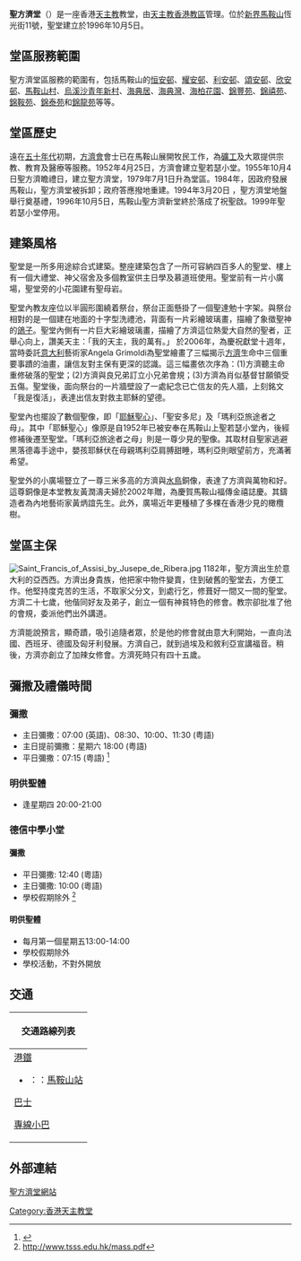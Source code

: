 {{Infobox church
| name                = 聖方濟堂
| fullname             = 天主教香港教區聖方濟堂
| image                = St. Francis' Church 2008.jpg
| location              = [[香港|香港]][[新界|新界]][[馬鞍山_(香港市鎮)|馬鞍山]]恆光街11號
| country              = {{HK}}
| denomination         = [[天主教|天主教]]
| website              = [http://www.stfrancis.org.hk/  聖方濟堂網站]
| founded date         = {{ubl|1952年：聖若瑟小堂興建|1955年：聖方濟瞻禮日，祝聖聖方濟各小堂|1979年7月1日：升格為堂區|1984年：聖方濟各小堂拆卸|1994年3月20日：聖方濟堂地盤舉行奠基禮|1996年10月5日：聖堂祝聖啟|1999年：聖若瑟小堂停用}}
| parish               = 聖方濟堂區（馬鞍山）
| diocese              = [[天主教香港教區|天主教香港教區]]
}}
'''聖方濟堂'''（{{lang-en|'''St. Francis' Church'''}}）是一座香港[[天主教|天主教]]教堂，由[[天主教香港教區|天主教香港教區]]管理。位於[[新界|新界]][[馬鞍山_(香港市鎮)|馬鞍山]]恆光街11號，聖堂建立於1996年10月5日。

==堂區服務範圍==
聖方濟堂區服務的範圍有，包括馬鞍山的[[恒安邨|恒安邨]]、[[耀安邨|耀安邨]]、[[利安邨|利安邨]]、[[頌安邨|頌安邨]]、[[欣安邨|欣安邨]]、[[馬鞍山村|馬鞍山村]]、[[烏溪沙青年新村|烏溪沙青年新村]]、[[海典居|海典居]]、[[海典灣|海典灣]]、[[海柏花園|海柏花園]]、[[錦豐苑|錦豐苑]]、[[錦禧苑|錦禧苑]]、[[錦鞍苑|錦鞍苑]]、[[錦泰苑|錦泰苑]]和[[錦龍苑|錦龍苑]]等等。

==堂區歷史==
遠在[[五十年代|五十年代]]初期，[[方濟會|方濟會]]會士已在馬鞍山展開牧民工作，為[[礦工|礦工]]及大眾提供宗教、教育及醫療等服務。1952年4月25日，方濟會建立聖若瑟小堂。1955年10月4日聖方濟瞻禮日，建立聖方濟堂，1979年7月1日升為堂區。1984年，因政府發展馬鞍山，聖方濟堂被拆卸；政府答應撥地重建。1994年3月20日 ，聖方濟堂地盤舉行奠基禮，1996年10月5日，馬鞍山聖方濟新堂終於落成了祝聖啟。1999年聖若瑟小堂停用。

==建築風格==
聖堂是一所多用途綜合式建築。整座建築包含了一所可容納四百多人的聖堂、樓上有一個大禮堂、神父宿舍及多個教室供主日學及慕道班使用。聖堂前有一片小廣場，聖堂旁的小花園建有聖母岩。

聖堂內教友座位以半圓形圍繞着祭台，祭台正面懸掛了一個聖達勉十字架。與祭台相對的是一個建在地面的十字型洗禮池，背面有一片彩繪玻璃畫，描繪了象徵聖神的[[鴿子|鴿子]]。聖堂內側有一片巨大彩繪玻璃畫，描繪了方濟這位熱愛大自然的聖者，正舉心向上，讚美天主：「我的天主，我的萬有。」
於2006年，為慶祝獻堂十週年，當時委託[[意大利|意大利]]藝術家Angela Grimoldi為聖堂繪畫了三幅揭示[[亞西西的方濟各|方濟]]生命中三個重要事蹟的油畫，讓信友對主保有更深的認識。這三幅畫依次序為：(1)方濟聽主命重修破落的聖堂；(2)方濟與良兄弟訂立小兄弟會規；(3)方濟為肖似基督甘願領受五傷。聖堂後，面向祭台的一片牆壁設了一處紀念已亡信友的先人牆，上刻銘文「我是復活」，表達出信友對救主耶穌的望德。

聖堂內也擺設了數個聖像，即「[[耶穌聖心|耶穌聖心]]」、「聖安多尼」及「瑪利亞旅途者之母」。其中「耶穌聖心」像原是自1952年已被安奉在馬鞍山上聖若瑟小堂內，後經修補後遷至聖堂。「瑪利亞旅途者之母」則是一尊少見的聖像。其取材自聖家逃避黑落德毒手途中，嬰孩耶穌伏在母親瑪利亞肩膊甜睡，瑪利亞則眼望前方，充滿著希望。

聖堂外的小廣場豎立了一尊三米多高的方濟與[[水鳥|水鳥]]銅像，表達了方濟與萬物和好。這尊銅像是本堂教友黃潤濤夫婦於2002年贈，為慶賀馬鞍山福傳金禧誌慶。其鑄造者為內地藝術家黃炳誼先生。此外，廣場近年更種植了多棵在香港少見的橄欖樹。

==堂區主保==
[[File:Saint_Francis_of_Assisi_by_Jusepe_de_Ribera.jpg|thumb]]
1182年，聖方濟出生於意大利的亞西西。方濟出身貴族，他把家中物件變賣，住到破舊的聖堂去，方便工作。他堅持度克苦的生活，不取家父分文，到處行乞，修葺好一間又一間的聖堂。方濟二十七歲，他偕同好友及弟子，創立一個有神貧特色的修會。教宗卻批准了他的會規，委派他們出外講道。

方濟能說預言，顯奇蹟，吸引追隨者眾，於是他的修會就由意大利開始，一直向法國、西班牙、德國及匈牙利發展。方濟自己，就到過埃及和敘利亞宣講福音。稍後，方濟亦創立了加辣女修會。方濟死時只有四十五歲。

==彌撒及禮儀時間==
===彌撒===
*主日彌撒：07:00 (英語)、08:30、10:00、11:30 (粤語)
*主日提前彌撒：星期六 18:00 (粤語)
*平日彌撒：07:15 (粤語) <ref>{{Cite web |url=http://www.stfrancis.org.hk/04-basic%20data.htm |title=存档副本 |access-date=2019-01-14 |archive-url=https://web.archive.org/web/20190114210414/http://www.stfrancis.org.hk/04-basic%20data.htm |archive-date=2019-01-14 |dead-url=yes }}</ref>

===明供聖體===
*逢星期四 20:00-21:00

===德信中學小堂===
====彌撒====
*平日彌撒: 12:40 (粵語)
*主日彌撒: 10:00 (粵語)
*學校假期除外 <ref>http://www.tsss.edu.hk/mass.pdf</ref>

====明供聖體====
*每月第一個星期五13:00-14:00
*學校假期除外
*學校活動，不對外開放

==交通==
{| class="mw-collapsible mw-collapsed wikitable" style="background:white; margin: 0 auto; width: auto;"  
! 交通路線列表
|-
|
;[[港鐵|港鐵]]
*{{港鐵路線標誌|TML}}：：[[馬鞍山站_(香港)|馬鞍山站]]
;[[香港巴士|巴士]]
{{九龍新界巴士簡單列表|40X|43X|81C|85M|85S|85X|86C|86K|86S|87D|87K|89D|89S|99|274P|286C|N281}}{{過海隧道巴士簡單列表|680|680A|680P|680X|681|681P|682|682P|980X|981P|N680}}
;[[香港小巴|專線小巴]]
{{新界專線小巴簡單列表|26|801|803|805S|808|811S}}
|}

==外部連結==
[http://www.stfrancis.org.hk 聖方濟堂網站]
{{香港天主教教堂}}
[[Category:香港天主教堂|Category:香港天主教堂]]